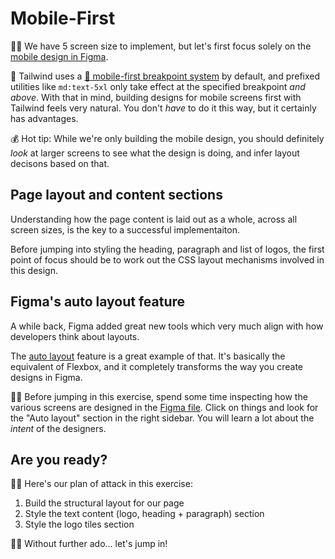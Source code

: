 # Mobile-First

👨‍💼 We have 5 screen size to implement, but let's first focus solely on the [mobile design in Figma](https://www.figma.com/file/P7JAJ2NX6SOw72iTa8eyjl/Pixel-Perfect-Tailwind?type=design&node-id=285%3A1631&mode=design&t=Uz4PrzNet0bziaOa-1).

🦉 Tailwind uses a [📜 mobile-first breakpoint system](https://tailwindcss.com/docs/responsive-design#working-mobile-first) by default, and prefixed utilities like `md:text-5xl` only take effect at the specified breakpoint _and above_. With that in mind, building designs for mobile screens first with Tailwind feels very natural. You don't _have_ to do it this way, but it certainly has advantages.

💰 Hot tip: While we're only building the mobile design, you should definitely _look_ at larger screens to see what the design is doing, and infer layout decisons based on that.

## Page layout and content sections

Understanding how the page content is laid out as a whole, across all screen sizes, is the key to a successful implementaiton.

Before jumping into styling the heading, paragraph and list of logos, the first point of focus should be to work out the CSS layout mechanisms involved in this design.

## Figma's auto layout feature

A while back, Figma added great new tools which very much align with how developers think about layouts.

The [auto layout](https://help.figma.com/hc/en-us/articles/5731482952599-Using-auto-layout) feature is a great example of that. It's basically the equivalent of Flexbox, and it completely transforms the way you create designs in Figma.

👨‍💼 Before jumping in this exercise, spend some time inspecting how the various screens are designed in the [Figma file](https://www.figma.com/file/P7JAJ2NX6SOw72iTa8eyjl/Pixel-Perfect-Tailwind?type=design&node-id=0%3A1&mode=design&t=WVR4uy4alsTwrVTc-1). Click on things and look for the "Auto layout" section in the right sidebar. You will learn a lot about the _intent_ of the designers.

## Are you ready?

👨‍💼 Here's our plan of attack in this exercise:

1. Build the structural layout for our page
2. Style the text content (logo, heading + paragraph) section
3. Style the logo tiles section

👨‍💼 Without further ado... let's jump in!
